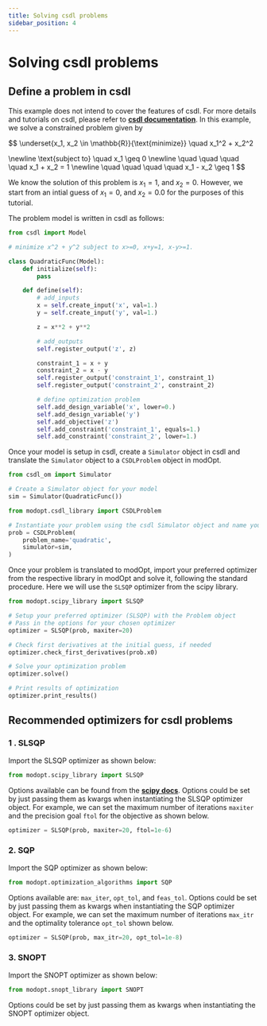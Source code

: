 ```yaml
---
title: Solving csdl problems
sidebar_position: 4
---
```


# Solving csdl problems

## Define a problem in csdl

This example does not intend to cover the features of csdl.
For more details and tutorials on csdl, please refer to **[csdl documentation](https://lsdolab.github.io/csdl/)**.
In this example, we solve a constrained problem given by

$$
\underset{x_1, x_2 \in \mathbb{R}}{\text{minimize}} \quad x_1^2 + x_2^2

\newline
\text{subject to} \quad x_1 \geq 0
\newline
\quad \quad \quad \quad x_1 + x_2 = 1
\newline
\quad \quad \quad \quad x_1 - x_2 \geq 1
$$

We know the solution of this problem is $x_1=1$, and $x_2=0$.
However, we start from an intial guess of $x_1=0$, and $x_2=0.0$ for the purposes of this tutorial.

The problem model is written in csdl as follows:

```py
from csdl import Model

# minimize x^2 + y^2 subject to x>=0, x+y=1, x-y>=1.

class QuadraticFunc(Model):
    def initialize(self):
        pass

    def define(self):
        # add_inputs
        x = self.create_input('x', val=1.)
        y = self.create_input('y', val=1.)

        z = x**2 + y**2

        # add_outputs
        self.register_output('z', z)

        constraint_1 = x + y
        constraint_2 = x - y
        self.register_output('constraint_1', constraint_1)
        self.register_output('constraint_2', constraint_2)

        # define optimization problem
        self.add_design_variable('x', lower=0.)
        self.add_design_variable('y')
        self.add_objective('z')
        self.add_constraint('constraint_1', equals=1.)
        self.add_constraint('constraint_2', lower=1.)
```

Once your model is setup in csdl, create a `Simulator` object in csdl and 
translate the `Simulator` object to a `CSDLProblem` object in modOpt.

```py
from csdl_om import Simulator

# Create a Simulator object for your model
sim = Simulator(QuadraticFunc())

from modopt.csdl_library import CSDLProblem

# Instantiate your problem using the csdl Simulator object and name your problem
prob = CSDLProblem(
    problem_name='quadratic',
    simulator=sim,
)
```

Once your problem is translated to modOpt, import your preferred optimizer from
the respective library in modOpt and solve it, following the standard procedure.
Here we will use the `SLSQP` optimizer from the scipy library.

```py
from modopt.scipy_library import SLSQP

# Setup your preferred optimizer (SLSQP) with the Problem object 
# Pass in the options for your chosen optimizer
optimizer = SLSQP(prob, maxiter=20)

# Check first derivatives at the initial guess, if needed
optimizer.check_first_derivatives(prob.x0)

# Solve your optimization problem
optimizer.solve()

# Print results of optimization
optimizer.print_results()
```


## Recommended optimizers for csdl problems

### 1 . SLSQP

Import the SLSQP optimizer as shown below:

```py
from modopt.scipy_library import SLSQP
```

Options available can be found from the 
**[scipy docs](https://docs.scipy.org/doc/scipy/reference/optimize.minimize-slsqp.html#optimize-minimize-slsqp)**.
Options could be set by just passing them as kwargs when 
instantiating the SLSQP optimizer object.
For example, we can set the maximum number of iterations `maxiter` 
and the precision goal `ftol` for the objective as shown below.

```py
optimizer = SLSQP(prob, maxiter=20, ftol=1e-6)
```

### 2. SQP

Import the SQP optimizer as shown below:

```py
from modopt.optimization_algorithms import SQP
```
Options available are: `max_iter`, `opt_tol`, and `feas_tol`.
Options could be set by just passing them as kwargs when 
instantiating the SQP optimizer object.
For example, we can set the maximum number of iterations `max_itr` 
and the optimality tolerance `opt_tol` shown below.

```py
optimizer = SLSQP(prob, max_itr=20, opt_tol=1e-8)
```


### 3. SNOPT

Import the SNOPT optimizer as shown below:

```py
from modopt.snopt_library import SNOPT
```
Options could be set by just passing them as kwargs when 
instantiating the SNOPT optimizer object.


